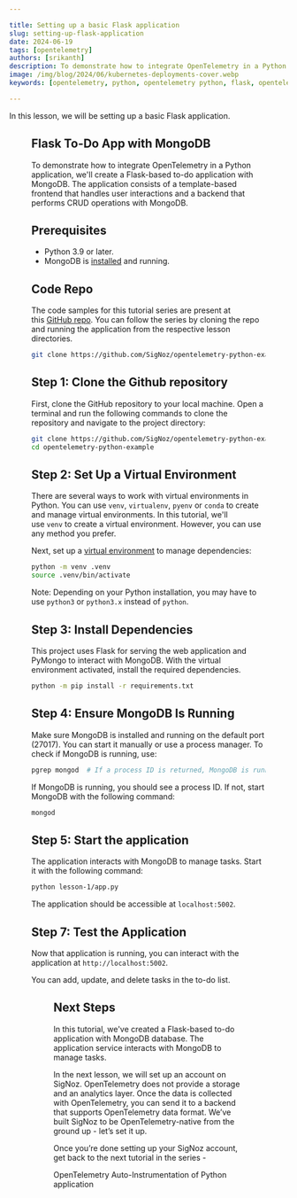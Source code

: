 ```yaml
---

title: Setting up a basic Flask application
slug: setting-up-flask-application
date: 2024-06-19
tags: [opentelemetry]
authors: [srikanth]
description: To demonstrate how to integrate OpenTelemetry in a Python application, we'll create a Flask-based to-do application with MongoDB. The application consists of a template-based frontend that handles user interactions and a backend that performs CRUD operations with MongoDB..
image: /img/blog/2024/06/kubernetes-deployments-cover.webp
keywords: [opentelemetry, python, opentelemetry python, flask, opentelemetry flask]

---
```


<head>

<link rel="canonical" href="https://signoz.io/opentelemetry/setting-up-flask-application/"/>

</head>

In this lesson, we will be setting up a basic Flask application.

<Figure src="/img/opentelemetry/2024/06/setting-up-flask-app-cover.webp" alt="d" caption="" />

## Flask To-Do App with MongoDB

To demonstrate how to integrate OpenTelemetry in a Python application, we'll create a Flask-based to-do application with MongoDB. The application consists of a template-based frontend that handles user interactions and a backend that performs CRUD operations with MongoDB.

## Prerequisites

- Python 3.9 or later.
- MongoDB is <a href="https://www.mongodb.com/docs/manual/administration/install-community/" rel="noopener noreferrer nofollow" target="_blank">installed</a> and running.

## Code Repo

The code samples for this tutorial series are present at this [GitHub repo](https://github.com/SigNoz/opentelemetry-python-example). You can follow the series by cloning the repo and running the application from the respective lesson directories.

```bash
git clone https://github.com/SigNoz/opentelemetry-python-example.git
```

## Step 1: Clone the Github repository

First, clone the GitHub repository to your local machine. Open a terminal and run the following commands to clone the repository and navigate to the project directory:

```bash
git clone https://github.com/SigNoz/opentelemetry-python-example.git
cd opentelemetry-python-example
```

## Step 2: Set Up a Virtual Environment

There are several ways to work with virtual environments in Python. You can use `venv`, `virtualenv`, `pyenv` or `conda` to create and manage virtual environments. In this tutorial, we'll use `venv` to create a virtual environment. However, you can use any method you prefer.

Next, set up a <a href="https://docs.python.org/3/library/venv.html" rel="noopener noreferrer nofollow" target="_blank">virtual environment</a> to manage dependencies:

```bash
python -m venv .venv
source .venv/bin/activate
```

Note: Depending on your Python installation, you may have to use `python3` or `python3.x` instead of `python`.

## Step 3: Install Dependencies

This project uses Flask for serving the web application and PyMongo to interact with MongoDB. With the virtual environment activated, install the required dependencies.

```bash
python -m pip install -r requirements.txt
```

## Step 4: Ensure MongoDB Is Running

Make sure MongoDB is installed and running on the default port (27017). You can start it manually or use a process manager. To check if MongoDB is running, use:

```bash
pgrep mongod  # If a process ID is returned, MongoDB is running
```

If MongoDB is running, you should see a process ID. If not, start MongoDB with the following command:

```bash
mongod
```

## Step 5: Start the application

The application interacts with MongoDB to manage tasks. Start it with the following command:

```bash
python lesson-1/app.py
```

The application should be accessible at `localhost:5002`.

## Step 7: Test the Application

Now that application is running, you can interact with the application at `http://localhost:5002`. 

You can add, update, and delete tasks in the to-do list.

<Figure src="/img/opentelemetry/2024/06/6-tasks.webp" alt="Sample Flask To-so application running on local host" caption="Sample Flask To-so application running on local host" />

## Next Steps

In this tutorial, we've created a Flask-based to-do application with MongoDB database. The application service interacts with MongoDB to manage tasks.

In the next lesson, we will set up an account on SigNoz. OpenTelemetry does not provide a storage and an analytics layer. Once the data is collected with OpenTelemetry, you can send it to a backend that supports OpenTelemetry data format. We’ve built SigNoz to be OpenTelemetry-native from the ground up - let’s set it up.

Once you’re done setting up your SigNoz account, get back to the next tutorial in the series -

OpenTelemetry Auto-Instrumentation of Python application